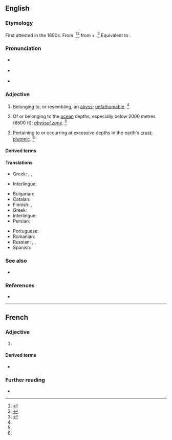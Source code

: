 ==English==

===Etymology===
First attested in the 1690s. From {{etyl|ML.|en}} {{m|la|abyssalis}},<ref name=SOED>{{R:SOED5|page=11}}</ref><ref name=RHD>{{R:RHCD|page=7}}</ref> from {{m|la|abyssus||abyss}} + {{m|la|-alis||-al}}.<ref name=WI3>{{R:MW3 1976|page=9}}</ref> Equivalent to {{suffix|en|abyss|al}}.

===Pronunciation===
* {{a|RP}} {{IPA|/əˈbɪs.l̩/|lang=en}}
* {{a|US}} {{IPA|/əˈbɪs.l̩/|lang=en}}
* {{rhymes|ɪsəl|lang=en}}

===Adjective===
{{en-adj|-}}

# {{lb|en|archaic}} Belonging to, or resembling, an [[abyss]]; [[unfathomable]]. {{defdate|First attested in the mid 17<sup>th</sup> century.}}<ref name=SOED/>
# {{lb|en|geography}} Of or belonging to the [[ocean]] depths, especially below 2000 metres (6500 ft): ''[[abyssal zone]]''. {{defdate|First attested in the mid 19<sup>th</sup> century.}}<ref name=SOED/>
# {{lb|en|geology}} Pertaining to or occurring at excessive depths in the earth's [[crust]]; [[plutonic]]. {{defdate|First attested in the late 19<sup>th</sup> century.}}<ref name=SOED/>

====Derived terms====
{{der3|en|abyssal fish|abyssal plain|abyssalbenthic|abyssalpelagic|abyssal rock|abyssal zone|abyssally|hypabyssal|hyperabyssal|hypoabyssal}}

====Translations====
{{trans-top|belonging to, or resembling, an abyss; unfathomable}}
* Greek: {{t+|el|αβυσσαλέος|m|sc=Grek}}, {{t|el|απειροβαθής|m|sc=Grek}}, {{t+|el|απύθμενος|m|sc=Grek}}
{{trans-mid}}
* Interlingue: {{t|ie|abissal}}
{{trans-bottom}}

{{trans-top|belonging to the ocean depths}}
* Bulgarian: {{t|bg|дълбоководен}}
* Catalan: {{t|ca|abissal}}
* Finnish: {{t+|fi|abyssinen}}, {{t+|fi|abyssaalinen}}
* Greek: {{t|el|αβυσσαίος|m}}
* Interlingue: {{t|ie|abissal}}
* Persian: {{t+|fa|مغاکی|tr=mağâki|sc=fa-Arab}}
{{trans-mid}}
* Portuguese: {{t+|pt|abissal}}
* Romanian: {{t+|ro|abisal}}
* Russian: {{t+|ru|абисса́льный}}, {{t+|ru|глуби́нный}}, {{t+|ru|глубоково́дный}}
* Spanish: {{t+|es|abisal}}
{{trans-bottom}}

===See also===
* {{l|en|byssal}}

===References===
<references/>
* {{R:Webster 1913}}

----

==French==

===Adjective===
{{fr-adj}}<!--

-->

# {{l|en|abyssal}}

====Derived terms====
* {{l|fr|plaine abyssale}}

===Further reading===
* {{R:TLFi}}